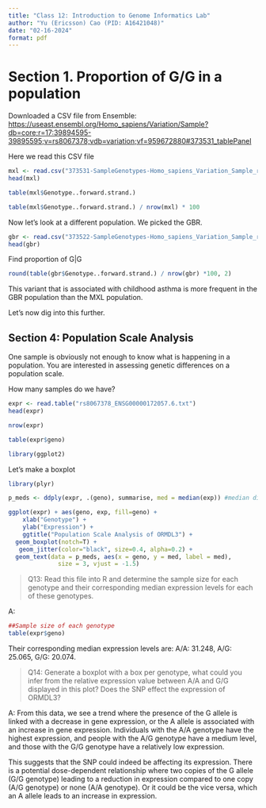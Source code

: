 ```yaml
---
title: "Class 12: Introduction to Genome Informatics Lab"
author: "Yu (Ericsson) Cao (PID: A16421048)"
date: "02-16-2024"
format: pdf
---
```






# Section 1. Proportion of G/G in a population

Downloaded a CSV file from Ensemble:  <https://useast.ensembl.org/Homo_sapiens/Variation/Sample?db=core;r=17:39894595-39895595;v=rs8067378;vdb=variation;vf=959672880#373531_tablePanel>

Here we read this CSV file

```r
mxl <- read.csv("373531-SampleGenotypes-Homo_sapiens_Variation_Sample_rs8067378.csv")
head(mxl)
```

```r
table(mxl$Genotype..forward.strand.)
```


```r
table(mxl$Genotype..forward.strand.) / nrow(mxl) * 100
```

Now let's look at a different population. We picked the GBR.

```r
gbr <- read.csv("373522-SampleGenotypes-Homo_sapiens_Variation_Sample_rs8067378.csv")
head(gbr)
```

Find proportion of G|G

```r
round(table(gbr$Genotype..forward.strand.) / nrow(gbr) *100, 2)
```

This variant that is associated with childhood asthma is more frequent in the GBR population than the MXL population.

Let's now dig into this further.

## Section 4: Population Scale Analysis
One sample is obviously not enough to know what is happening in a population. You are interested in assessing genetic differences on a population scale. 

How many samples do we have?

```r
expr <- read.table("rs8067378_ENSG00000172057.6.txt")
head(expr)
```

```r
nrow(expr)
```

```r
table(expr$geno)
```

```r
library(ggplot2)

```

Let's make a boxplot

```r
library(plyr)

p_meds <- ddply(expr, .(geno), summarise, med = median(exp)) #median displayed

ggplot(expr) + aes(geno, exp, fill=geno) +
    xlab("Genotype") + 
    ylab("Expression") +
    ggtitle("Population Scale Analysis of ORMDL3") +
  geom_boxplot(notch=T) +
   geom_jitter(color="black", size=0.4, alpha=0.2) +
  geom_text(data = p_meds, aes(x = geno, y = med, label = med), 
              size = 3, vjust = -1.5)
```
> Q13: Read this file into R and determine the sample size for each genotype and their
corresponding median expression levels for each of these genotypes.

A:
```r
##Sample size of each genotype
table(expr$geno)
```

Their corresponding median expression levels are: A/A: 31.248, A/G: 25.065, G/G: 20.074.

> Q14: Generate a boxplot with a box per genotype, what could you infer from the relative
expression value between A/A and G/G displayed in this plot? Does the SNP effect the
expression of ORMDL3?

A: From this data, we see a trend where the presence of the G allele is linked with a decrease in gene expression, or the A allele is associated with an increase in gene expression. Individuals with the A/A genotype have the highest expression, and people with the A/G genotype have a medium level, and those with the G/G genotype have a relatively low expression.

This suggests that the SNP could indeed be affecting its expression. There is a potential dose-dependent relationship where two copies of the G allele (G/G genotype) leading to a reduction in expression compared to one copy (A/G genotype) or none (A/A genotype). Or it could be the vice versa, which an A allele leads to an increase in expression.
